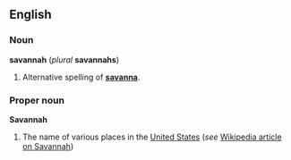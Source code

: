==English==
===Noun===
'''savannah''' (''plural'' '''savannahs''')

#Alternative spelling of '''[[savanna]]'''.

===Proper noun===
'''Savannah'''

#The name of various places in the [[United States]] (''see'' [[w:Savannah|Wikipedia article on Savannah]])